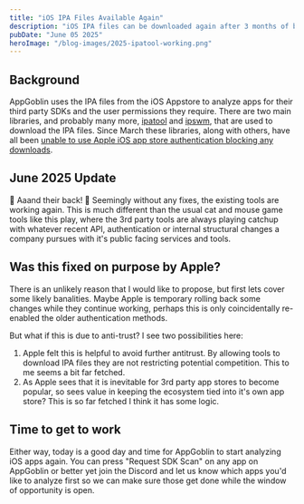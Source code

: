 ```yaml
---
title: "iOS IPA Files Available Again"
description: "iOS IPA files can be downloaded again after 3 months of being blocked."
pubDate: "June 05 2025"
heroImage: "/blog-images/2025-ipatool-working.png"
---
```



## Background

AppGoblin uses the IPA files from the iOS Appstore to analyze apps for their third party SDKs and the user permissions they require. There are two main libraries, and probably many more, [ipatool](https://github.com/majd/ipatool/) and [ipswm](https://github.com/blacktop/ipsw/), that are used to download the IPA files. Since March these libraries, along with others, have all been [unable to use Apple iOS app store authentication blocking any downloads](https://github.com/majd/ipatool/issues/357).

## June 2025 Update

🎉 Aaand their back! 🎉 Seemingly without any fixes, the existing tools are working again. This is much different than the usual cat and mouse game tools like this play, where the 3rd party tools are always playing catchup with whatever recent API, authentication or internal structural changes a company pursues with it's public facing services and tools.

## Was this fixed on purpose by Apple?

There is an unlikely reason that I would like to propose, but first lets cover some likely banalities. Maybe Apple is temporary rolling back some changes while they continue working, perhaps this is only coincidentally re-enabled the older authentication methods.

But what if this is due to anti-trust? I see two possibilities here:

1. Apple felt this is helpful to avoid further antitrust. By allowing tools to download IPA files they are not restricting potential competition. This to me seems a bit far fetched.
2. As Apple sees that it is inevitable for 3rd party app stores to become popular, so sees value in keeping the ecosystem tied into it's own app store? This is so far fetched I think it has some logic.

## Time to get to work

Either way, today is a good day and time for AppGoblin to start analyzing iOS apps again. You can press "Request SDK Scan" on any app on AppGoblin or better yet join the Discord and let us know which apps you'd like to analyze first so we can make sure those get done while the window of opportunity is open.
